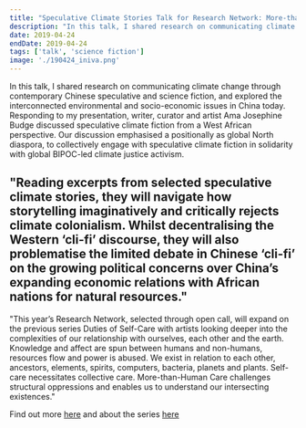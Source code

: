```yaml
---
title: "Speculative Climate Stories Talk for Research Network: More-than-Human Care at Iniva"
description: "In this talk, I shared research on communicating climate change through contemporary Chinese speculative and science fiction, and explored the interconnected environmental and socio-economic issues in China today. Responding to my presentation, writer, curator and artist Ama Josephine Budge discussed speculative climate fiction from a West African perspective. Our discussion emphasised a positionally as global North diaspora, to collectively engage with speculative climate fiction in solidarity with global BIPOC-led climate justice activism."
date: 2019-04-24
endDate: 2019-04-24
tags: ['talk', 'science fiction']
image: './190424_iniva.png'
---
```

In this talk, I shared research on communicating climate change through contemporary Chinese speculative and science fiction, and explored the interconnected environmental and socio-economic issues in China today. Responding to my presentation, writer, curator and artist Ama Josephine Budge discussed speculative climate fiction from a West African perspective. Our discussion emphasised a positionally as global North diaspora, to collectively engage with speculative climate fiction in solidarity with global BIPOC-led climate justice activism. 

"Reading excerpts from selected speculative climate stories, they will navigate how storytelling imaginatively and critically rejects climate colonialism. Whilst decentralising the Western ‘cli-fi’ discourse, they will also problematise the limited debate in Chinese ‘cli-fi’ on the growing political concerns over China’s expanding economic relations with African nations for natural resources."
--- 
"This year’s Research Network, selected through open call, will expand on the previous series Duties of Self-Care with artists looking deeper into the complexities of our relationship with ourselves, each other and the earth. Knowledge and affect are spun between humans and non-humans, resources flow and power is abused. We exist in relation to each other, ancestors, elements, spirits, computers, bacteria, planets and plants. Self-care necessitates collective care. More-than-Human Care challenges structural oppressions and enables us to understand our intersecting existences."

Find out more [here](https://iniva.org/programme/events/research-network-speculative-climate-stories/) and about the series [here](https://iniva.org/programme/projects/stuart-hall-library-research-network-more-than-human-care/)
